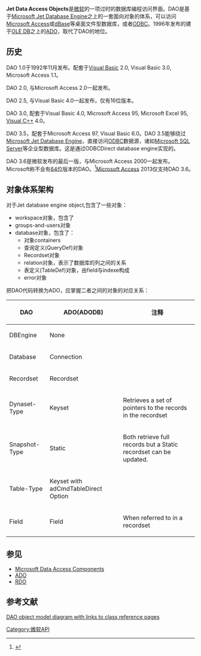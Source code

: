 {{noteTA
|G1=IT}}
'''Jet Data Access Objects'''是[[微软|微软]]的一项过时的数据库编程访问界面。DAO是基于[[Microsoft_Jet_Database_Engine|Microsoft Jet Database Engine]]之上的一套面向对象的体系，可以访问[[Microsoft_Access|Microsoft Access]]或[[dBase|dBase]]等桌面文件型数据库，或者[[ODBC|ODBC]]。1996年发布的建于[[OLE_DB|OLE DB]]之上的[[ADO|ADO]]，取代了DAO的地位。

== 历史 ==

DAO 1.0于1992年11月发布。配套于[[Visual_Basic|Visual Basic]] 2.0, Visual Basic 3.0, Microsoft Access 1.1。

DAO 2.0, 与Microsoft Access 2.0一起发布。

DAO 2.5, 与Visual Basic 4.0一起发布，仅有16位版本。

DAO 3.0, 配套于Visual Basic 4.0, Microsoft Access 95, Microsoft Excel 95, [[Visual_C++|Visual C++]] 4.0。

DAO 3.5，配套于Microsoft Access 97, Visual Basic 6.0。DAO 3.5能够绕过[[Microsoft_Jet_Database_Engine|Microsoft Jet Database Engine]]，直接访问[[ODBC|ODBC]]数据源，诸如[[Microsoft_SQL_Server|Microsoft SQL Server]]等企业型数据库。这是通过ODBCDirect database engine实现的。

DAO 3.6是微软发布的最后一版，与Microsoft Access 2000一起发布。Microsoft称不会有[[64位|64位]]版本的DAO。<ref>{{Cite web |url=http://msdn2.microsoft.com/en-us/library/ms810810.aspx#mdac%20technologies%20road%20map%20old_topic9 |title=Data Access Technologies Road Map<!-- Bot generated title --> |accessdate=2016-06-09 |archive-date=2008-04-24 |archive-url=https://web.archive.org/web/20080424151050/http://msdn2.microsoft.com/en-us/library/ms810810.aspx#mdac%20technologies%20road%20map%20old_topic9 |dead-url=no }}</ref>[[Microsoft_Access|Microsoft Access]] 2013仅支持DAO 3.6。
 
== 对象体系架构== 
对于Jet database engine object,包含了一些对象：
* workspace对象，包含了
* groups-and-users对象
* database对象，包含了：
** 对象containers
** 查询定义(QueryDef)对象
** Recordset对象
** relation对象，表示了数据库的列之间的关系
** 表定义(TableDef)对象，由field与indexe构成
** error对象
 
把DAO代码转换为ADO，应掌握二者之间的对象的对应关系：
{| class="wikitable"
|-
! DAO  !! ADO(ADODB) !! 注释
|-
| DBEngine || None ||  
|-
| Database || Connection ||  
|-
| Recordset || Recordset || 
|-
| Dynaset-Type || Keyset || Retrieves a set of pointers to the records in the recordset
|-
| Snapshot-Type || Static || Both retrieve full records but a Static recordset can be updated.
|-
| Table-Type || Keyset with adCmdTableDirect Option || 
|-
| Field || Field  || When referred to in a recordset
|}


== 参见 ==
* [[Microsoft_Data_Access_Components|Microsoft Data Access Components]]
* [[ADO|ADO]]
* [[RDO|RDO]]

== 参考文献==

{{reflist}}
{{软件设计模式}}
[[Category:微软API|Category:微软API]]
[http://codevba.com/msaccess/dao_objectmodeldiagram.xhtml DAO object model diagram with links to class reference pages ]{{Wayback|url=http://codevba.com/msaccess/dao_objectmodeldiagram.xhtml |date=20140224013651 }}